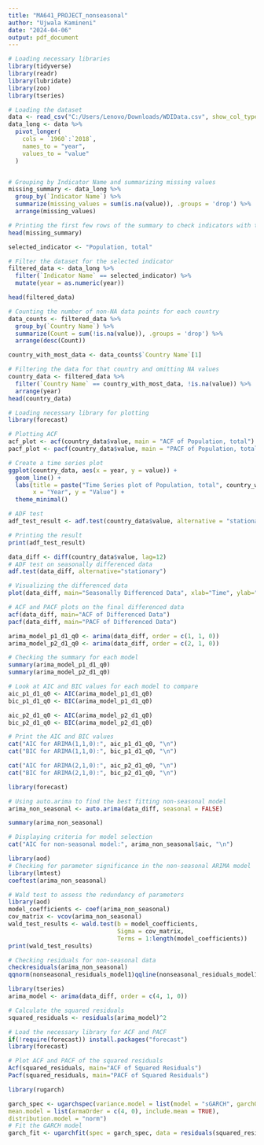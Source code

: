 ---
title: "MA641_PROJECT_nonseasonal"
author: "Ujwala Kamineni"
date: "2024-04-06"
output: pdf_document
---

```{r}
# Loading necessary libraries
library(tidyverse)
library(readr)
library(lubridate)
library(zoo)
library(tseries)

# Loading the dataset
data <- read_csv("C:/Users/Lenovo/Downloads/WDIData.csv", show_col_types = FALSE)
data_long <- data %>%
  pivot_longer(
    cols = `1960`:`2018`,
    names_to = "year", 
    values_to = "value"
  )


# Grouping by Indicator Name and summarizing missing values
missing_summary <- data_long %>%
  group_by(`Indicator Name`) %>%
  summarize(missing_values = sum(is.na(value)), .groups = 'drop') %>%
  arrange(missing_values)

# Printing the first few rows of the summary to check indicators with the least missing values
head(missing_summary)
```
```{r}
selected_indicator <- "Population, total"

# Filter the dataset for the selected indicator
filtered_data <- data_long %>% 
  filter(`Indicator Name` == selected_indicator) %>%
  mutate(year = as.numeric(year))  

head(filtered_data)
```

```{r}
# Counting the number of non-NA data points for each country
data_counts <- filtered_data %>%
  group_by(`Country Name`) %>%
  summarize(Count = sum(!is.na(value)), .groups = 'drop') %>%
  arrange(desc(Count))

country_with_most_data <- data_counts$`Country Name`[1]

# Filtering the data for that country and omitting NA values
country_data <- filtered_data %>%
  filter(`Country Name` == country_with_most_data, !is.na(value)) %>%
  arrange(year)
head(country_data)
```
```{r}
# Loading necessary library for plotting
library(forecast)

# Plotting ACF
acf_plot <- acf(country_data$value, main = "ACF of Population, total")
pacf_plot <- pacf(country_data$value, main = "PACF of Population, total")

```

```{r}
# Create a time series plot
ggplot(country_data, aes(x = year, y = value)) +
  geom_line() +
  labs(title = paste("Time Series plot of Population, total", country_with_most_data),
       x = "Year", y = "Value") +
  theme_minimal()
```

```{r}
# ADF test
adf_test_result <- adf.test(country_data$value, alternative = "stationary")

# Printing the result
print(adf_test_result)

```
```{r}
data_diff <- diff(country_data$value, lag=12)
# ADF test on seasonally differenced data
adf.test(data_diff, alternative="stationary")
```
```{r}
# Visualizing the differenced data
plot(data_diff, main="Seasonally Differenced Data", xlab="Time", ylab="Value")

# ACF and PACF plots on the final differenced data
acf(data_diff, main="ACF of Differenced Data")
pacf(data_diff, main="PACF of Differenced Data")
```


```{r}
arima_model_p1_d1_q0 <- arima(data_diff, order = c(1, 1, 0))
arima_model_p2_d1_q0 <- arima(data_diff, order = c(2, 1, 0))

# Checking the summary for each model
summary(arima_model_p1_d1_q0)
summary(arima_model_p2_d1_q0)

# Look at AIC and BIC values for each model to compare
aic_p1_d1_q0 <- AIC(arima_model_p1_d1_q0)
bic_p1_d1_q0 <- BIC(arima_model_p1_d1_q0)

aic_p2_d1_q0 <- AIC(arima_model_p2_d1_q0)
bic_p2_d1_q0 <- BIC(arima_model_p2_d1_q0)

# Print the AIC and BIC values
cat("AIC for ARIMA(1,1,0):", aic_p1_d1_q0, "\n")
cat("BIC for ARIMA(1,1,0):", bic_p1_d1_q0, "\n")

cat("AIC for ARIMA(2,1,0):", aic_p2_d1_q0, "\n")
cat("BIC for ARIMA(2,1,0):", bic_p2_d1_q0, "\n")

```


```{r}
library(forecast)

# Using auto.arima to find the best fitting non-seasonal model
arima_non_seasonal <- auto.arima(data_diff, seasonal = FALSE)

summary(arima_non_seasonal)
```
```{r}
# Displaying criteria for model selection
cat("AIC for non-seasonal model:", arima_non_seasonal$aic, "\n")
```


```{r}
library(aod)
# Checking for parameter significance in the non-seasonal ARIMA model
library(lmtest)
coeftest(arima_non_seasonal)

# Wald test to assess the redundancy of parameters
library(aod)
model_coefficients <- coef(arima_non_seasonal)
cov_matrix <- vcov(arima_non_seasonal)
wald_test_results <- wald.test(b = model_coefficients, 
                               Sigma = cov_matrix, 
                               Terms = 1:length(model_coefficients))
print(wald_test_results)
```
```{r}
# Checking residuals for non-seasonal data
checkresiduals(arima_non_seasonal)
qqnorm(nonseasonal_residuals_model1)qqline(nonseasonal_residuals_model1)
```
```{r}

library(tseries)
arima_model <- arima(data_diff, order = c(4, 1, 0))

```

```{r}
# Calculate the squared residuals
squared_residuals <- residuals(arima_model)^2

# Load the necessary library for ACF and PACF
if(!require(forecast)) install.packages("forecast")
library(forecast)

# Plot ACF and PACF of the squared residuals
Acf(squared_residuals, main="ACF of Squared Residuals")
Pacf(squared_residuals, main="PACF of Squared Residuals")
```


```{r}
library(rugarch)

garch_spec <- ugarchspec(variance.model = list(model = "sGARCH", garchOrder = c(1, 1)),
mean.model = list(armaOrder = c(4, 0), include.mean = TRUE),
distribution.model = "norm")
# Fit the GARCH model
garch_fit <- ugarchfit(spec = garch_spec, data = residuals(squared_residuals))


```

```{r}

```













